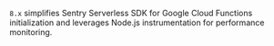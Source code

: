 `8.x` simplifies Sentry Serverless SDK for Google Cloud Functions initialization and leverages Node.js instrumentation for performance monitoring.
